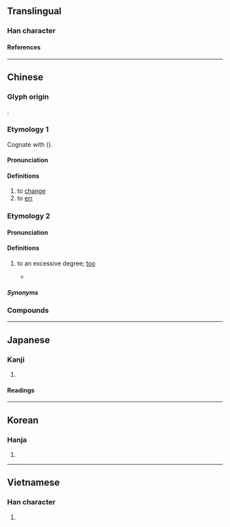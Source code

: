 {{character info/new}}
==Translingual==

===Han character===
{{Han char|rn=61|rad=心|as=03|sn=7|four=43300|canj=IPP,XXIPP|ids=⿹弋心}}

====References====
{{Han ref|kx=0376.100|dkj=10319|dj=0702.190|hdz=42269.070|uh=5FD2}}

----

==Chinese==
{{zh-forms}}

===Glyph origin===
{{Han etym}}
{{Han compound|弋|心|ls=psc|c1=p|c2=s}}.

===Etymology 1===
Cognate with {{och-l|代|to substitute}} ({{zh-ref|Schuessler, 2007}}).

====Pronunciation====
{{zh-pron
|m=tè
|c=tik1
|h=pfs=thet
|mn=thek
|mc=y
|oc=y
|cat=v
}}

====Definitions====
{{zh-hanzi}}

# to [[change]]
# to [[err]]
#: {{zh-alt-inline|𢘋|貸|貣}}

===Etymology 2===
{{rfe|zh}}

====Pronunciation====
{{zh-pron
|m=tuī,tè,tēi,1nb=colloquial,1nc=standard in Mainland,2nb=literary,2nc=standard in Taiwan,2nd=variant in Mainland,3nb=colloquial,3nc=variant in Mainland
|c=tik1
|h=pfs=thet
|w=4theq
|cat=adv
}}

====Definitions====
{{zh-hanzi}}

# {{lb|zh|dialectal}} to an excessive degree; [[too]]
#* {{zh-x|你 也 忒{tuī} 胡鬧 了。|You're '''too''' wild-acting.|ref=Hongloumeng}}

=====Synonyms=====
{{zh-dial|太}}

===Compounds===
{{zh-der|不忒|密斯忒|差忒|憳忒|忒兒|忒兒嘍|忒忒|忒恁|忒惡|忒敬思|忒楞|忒楞楞|忒楞楞騰|忒殺|忒沒意|忒煞|忒甚|忒過|愆忒|忒修斯}}

----

==Japanese==

===Kanji===
{{ja-kanji|grade=|rs=心03}}

# {{rfdef|ja|sort=心03}}

====Readings====
{{ja-readings
|on=とく
|kun=かわる
}}

----

==Korean==

===Hanja===
{{ko-hanja|특}}

# {{rfdef|ko|sort=心03}}

----

==Vietnamese==

===Han character===
{{vi-readings|rs=心03|reading=thắc}}

# {{rfdef|vi|sort=心03}}
